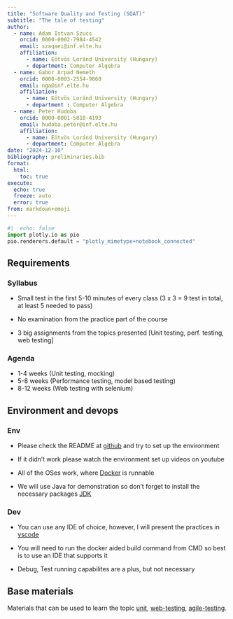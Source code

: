 ```yaml
---
title: "Software Quality and Testing (SQAT)"
subtitle: "The tale of testing"
author:
  - name: Adam Istvan Szucs
    orcid: 0000-0002-7984-4542
    email: szaqaei@inf.elte.hu
    affiliation: 
      - name: Eötvös Loránd University (Hungary)
      - department: Computer Algebra
  - name: Gabor Arpad Nemeth
    orcid: 0000-0003-2554-9860
    email: nga@inf.elte.hu
    affiliation:
      - name: Eötvös Loránd University (Hungary)
      - department : Computer Algebra
  - name: Peter Hudoba
    orcid: 0000-0001-5810-4193
    email: hudoba.peter@inf.elte.hu
    affiliation:
      - name: Eötvös Loránd University (Hungary)
      - department: Computer Algebra
date: "2024-12-10"
bibliography: preliminaries.bib
format:
  html:
    toc: true
execute:
  echo: true
  freeze: auto
  error: true
from: markdown+emoji
---
```


```python
#|  echo: false
import plotly.io as pio
pio.renderers.default = "plotly_mimetype+notebook_connected"
```

## Requirements

### Syllabus
* Small test in the first 5-10 minutes of every class (3 x 3 = 9 test in total, at least 5 needed to pass)

* No examination from the practice part of the course

* 3 big assignments from the topics presented [Unit testing, perf. testing, web testing]

### Agenda
* 1-4 weeks (Unit testing, mocking)
* 5-8 weeks (Performance testing, model based testing)
* 8-12 weeks (Web testing with selenium)


## Environment and devops

### Env
* Please check the README at [github](https://github.com/JacksonFurrier/SQAT) and try to set up the environment

* If it didn't work please watch the environment set up videos on youtube

* All of the OSes work, where [Docker](https://www.docker.com/) is runnable

* We will use Java for demonstration so don't forget to install the necessary packages [JDK](https://www.oracle.com/java/technologies/downloads/)


### Dev

* You can use any IDE of choice, however, I will present the practices in [vscode](https://code.visualstudio.com/)

* You will need to run the docker aided build command from CMD so best is to use an IDE that supports it

* Debug, Test running capabilites are a plus, but not necessary


## Base materials

Materials that can be used to learn the topic [unit](https://www.manning.com/books/unit-testing), [web-testing](https://www.amazon.com/Selenium-Testing-Cookbook-Gundecha-Unmesh/dp/1849515743), [agile-testing](https://www.amazon.com/Agile-Testing-Practical-Guide-Testers/dp/0321534468).